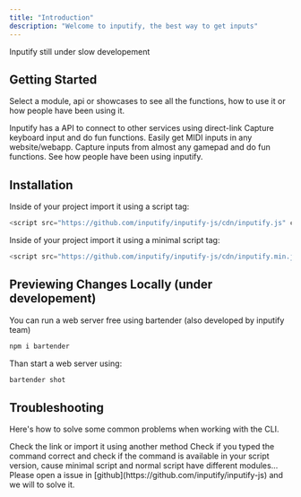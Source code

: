 ```yaml
---
title: "Introduction"
description: "Welcome to inputify, the best way to get inputs"
---
```


<Warning>Inputify still under slow developement</Warning>

## Getting Started

Select a module, api or showcases to see all the functions, how to use it or how people have been using it.

<CardGroup>
  <Card title="API" icon="rectangle-terminal" href="/keyboard/keyboard.mdx">
    Inputify has a API to connect to other services using direct-link
  </Card>
  <Card title="Keyboard" icon="keyboard" href="/keyboard/keyboard.mdx">
    Capture keyboard input and do fun functions.
  </Card>
  <Card title="MIDI" icon="piano-keyboard" href="https://mintlify.com/docs/settings/global">
    Easily get MIDI inputs in any website/webapp.
  </Card>
  <Card title="Controller" icon="gamepad-modern" href="https://mintlify.com/docs/settings/page">
    Capture inputs from almost any gamepad and do fun functions.
  </Card>
  <Card title="Showcases" icon="wand-magic-sparkles" href="https://mintlify.com/docs/settings/page">
    See how people have been using inputify.
  </Card>
</CardGroup>

## Installation

<Tabs>
  <Tab title="script">
  Inside of your project import it using a script tag:

  ```js
  <script src="https://github.com/inputify/inputify-js/cdn/inputify.js" crossorigin="anonymous"></script>
  ```
  </Tab>
  <Tab title="minimal-script">
  Inside of your project import it using a minimal script tag:
  
  ```js
  <script src="https://github.com/inputify/inputify-js/cdn/inputify.min.js" crossorigin="anonymous"></script>
  ```
  </Tab>
</Tabs>

## Previewing Changes Locally (under developement)

You can run a web server free using bartender (also developed by inputify team)
```bash Terminal
npm i bartender
```

Than start a web server using:

```bash Terminal
bartender shot
```

## Troubleshooting

Here's how to solve some common problems when working with the CLI.

<AccordionGroup>
  <Accordion title="Inputify is not loading">
    Check the link or import it using another method
  </Accordion>
  <Accordion title="Inputify command not working">
    Check if you typed the command correct and check if the command is available in your script version, cause minimal script and normal script have different modules...
  </Accordion>
  <Accordion
    title="More Troubleshooting"
  >
    Please open a issue in [github](https://github.com/inputify/inputify-js) and we will to solve it.
  </Accordion>
</AccordionGroup>
